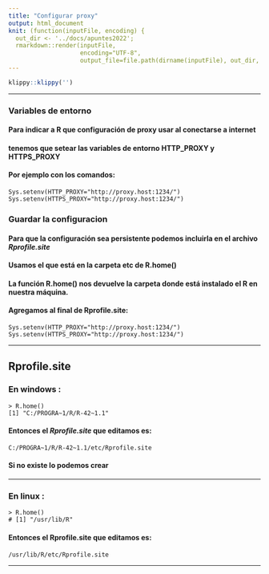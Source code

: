 ```yaml
---
title: "Configurar proxy"
output: html_document
knit: (function(inputFile, encoding) {
  out_dir <- '../docs/apuntes2022';
  rmarkdown::render(inputFile,
                    encoding="UTF-8",
                    output_file=file.path(dirname(inputFile), out_dir, 'clase01_proxy.html')) })
---
```


```r
klippy::klippy('')
```

***

### Variables de entorno

#### Para indicar a R que configuración de **proxy** usar al conectarse a internet
#### tenemos que setear las variables de entorno **HTTP_PROXY** y **HTTPS_PROXY**
#### Por ejemplo con los comandos:
```
Sys.setenv(HTTP_PROXY="http://proxy.host:1234/")
Sys.setenv(HTTPS_PROXY="http://proxy.host:1234/")
```

### Guardar la configuracion

#### Para que la configuración sea persistente podemos incluirla en el archivo *Rprofile.site*
#### Usamos el que está en la carpeta **etc** de **R.home()**
#### La función **R.home()** nos devuelve la carpeta donde está instalado el R en nuestra máquina.


#### Agregamos al final de **Rprofile.site**:

```
Sys.setenv(HTTP_PROXY="http://proxy.host:1234/")
Sys.setenv(HTTPS_PROXY="http://proxy.host:1234/")
```

***
## Rprofile.site

### En windows :
```
> R.home()
[1] "C:/PROGRA~1/R/R-42~1.1"
```

#### Entonces el *Rprofile.site* que editamos es:
```
C:/PROGRA~1/R/R-42~1.1/etc/Rprofile.site
```

#### Si no existe lo podemos crear

***

### En linux :
```
> R.home()
# [1] "/usr/lib/R"
```

#### Entonces el Rprofile.site que editamos es:
```
/usr/lib/R/etc/Rprofile.site
```

***